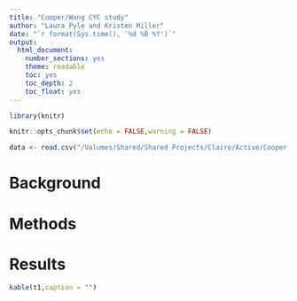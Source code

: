 ```yaml
---
title: "Cooper/Wang CYC study"
author: "Laura Pyle and Kristen Miller"
date: "`r format(Sys.time(), '%d %B %Y')`"
output:
  html_document:
    number_sections: yes
    theme: readable
    toc: yes
    toc_depth: 2
    toc_float: yes
---
```


```r
library(knitr)

knitr::opts_chunk$set(echo = FALSE,warning = FALSE)

```

```r
data <- read.csv("/Volumes/Shared/Shared Projects/Claire/Active/Cooper, Jennifer (1st project)/Resubmission/longdata.csv")

```

# Background

# Methods

# Results

```r
kable(t1,caption = "")
```
<br>

